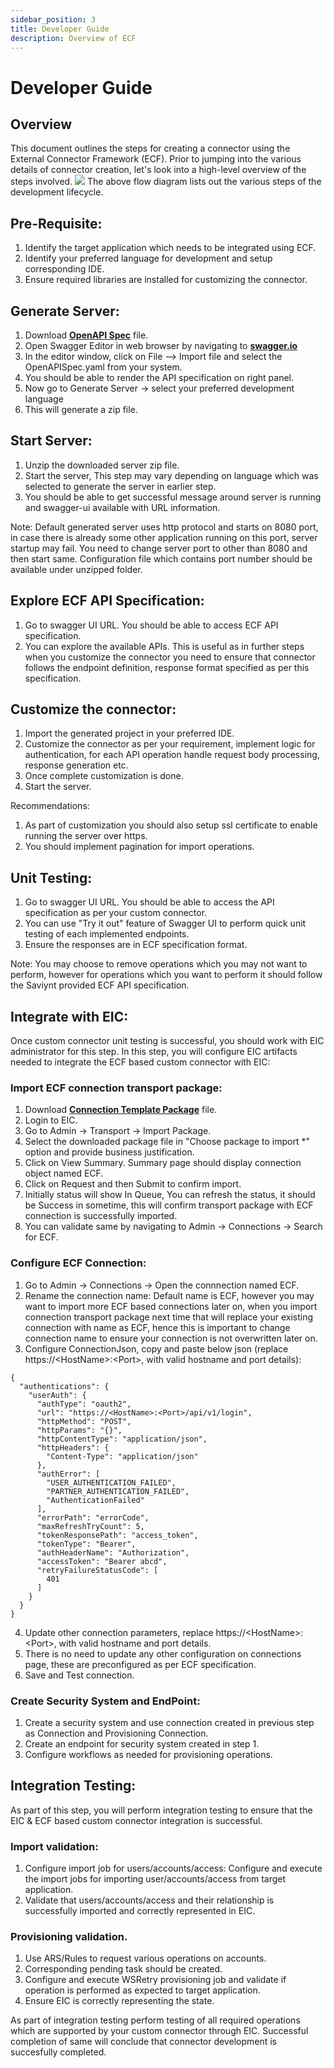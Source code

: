 ```yaml
---
sidebar_position: 3
title: Developer Guide
description: Overview of ECF
---
```

# Developer Guide

## Overview
This document outlines the steps for creating a connector using the External Connector Framework (ECF). Prior to jumping into the various details of connector creation, let's look into a high-level overview of the steps involved.
![](../../../../static/img/DeveloperFlow.PNG)
The above flow diagram lists out the various steps of the development lifecycle.


## Pre-Requisite:

1.	Identify the target application which needs to be integrated using ECF.
2.	Identify your preferred language for development and setup corresponding IDE.
3.	Ensure required libraries are installed for customizing the connector.

## Generate Server:

1.	Download <b>[OpenAPI Spec](https://github.com/saviynt/ExternalConnectorFramework-APISpec/blob/main/spec/OpenAPISpec.yaml)</b> file.
2.	Open Swagger Editor in web browser by navigating to <b>[swagger.io](https://editor.swagger.io/)</b>
3.	In the editor window, click on File --> Import file and select the OpenAPISpec.yaml from your system.
4.	You should be able to render the API specification on right panel.
5.	Now go to Generate Server -> select your preferred development language
6.	This will generate a zip file.

## Start Server:

1.	Unzip the downloaded server zip file.
2.	Start the server, This step may vary depending on language which was selected to generate the server in earlier step. 
3.	You should be able to get successful message around server is running and swagger-ui available with URL information.

Note: Default generated server uses http protocol and starts on 8080 port, in case there is already some other application running on this port, server startup may fail. You need to change server port to other than 8080 and then start same. Configuration file which contains port number should be available under unzipped folder.

## Explore ECF API Specification:

1.	Go to swagger UI URL. You should be able to access ECF API specification.
2.	You can explore the available APIs. This is useful as in further steps when you customize the connector you need to ensure that connector follows the endpoint definition, response format specified as per this specification.

## Customize the connector:

1. Import the generated project in your preferred IDE.
2. Customize the connector as per your requirement, implement logic for authentication, for each API operation handle request body processing, response generation etc.
3. Once complete customization is done.
4. Start the server.

Recommendations:
1. As part of customization you should also setup ssl certificate to enable running the server over https. 
2. You should implement pagination for import operations.

## Unit Testing:

1. Go to swagger UI URL. You should be able to access the API specification as per your custom connector.
2. You can use "Try it out" feature of Swagger UI to perform quick unit testing of each implemented endpoints. 
3. Ensure the responses are in ECF specification format.

Note: You may choose to remove operations which you may not want to perform, however for operations which you want to perform it should follow the Saviynt provided ECF API specification.

## Integrate with EIC:

Once custom connector unit testing is successful, you should work with EIC administrator for this step. In this step, you will configure EIC artifacts needed to integrate the ECF based custom connector with EIC:

### Import ECF connection transport package:
1. Download <b>[Connection Template Package](https://github.com/saviynt/ExternalConnectorFramework-APISpec/blob/main/connection_template/transport_admin_2024-05-07_10-01-23(UTC).zip)</b> file.
2. Login to EIC.
3. Go to Admin -> Transport -> Import Package.
4. Select the downloaded package file in "Choose package to import *" option and provide business justification.
5. Click on View Summary. Summary page should display connection object named ECF.
6. Click on Request and then Submit to confirm import.
7. Initially status will show In Queue, You can refresh the status, it should be Success in sometime, this will confirm transport package with ECF connection is successfully imported.
8. You can validate same by navigating to Admin -> Connections -> Search for ECF.

### Configure ECF Connection:
1. Go to Admin -> Connections -> Open the connnection named ECF.
2. Rename the connection name: Default name is ECF, however you may want to import more ECF based connections later on, when you import connection transport package next time that will replace your existing connection with name as ECF, hence this is important to change connection name to ensure your connection is not overwritten later on.
3. Configure ConnectionJson, copy and paste below json (replace https://\<HostName\>:\<Port\>, with valid hostname and port details):
```
{
  "authentications": {
    "userAuth": {
      "authType": "oauth2",
      "url": "https://<HostName>:<Port>/api/v1/login",
      "httpMethod": "POST",
      "httpParams": "{}",
      "httpContentType": "application/json",
      "httpHeaders": {
        "Content-Type": "application/json"
      },
      "authError": [
        "USER_AUTHENTICATION_FAILED",
        "PARTNER_AUTHENTICATION_FAILED",
        "AuthenticationFailed"
      ],
      "errorPath": "errorCode",
      "maxRefreshTryCount": 5,
      "tokenResponsePath": "access_token",
      "tokenType": "Bearer",
      "authHeaderName": "Authorization",
      "accessToken": "Bearer abcd",
      "retryFailureStatusCode": [
        401
      ]
    }
  }
}
```
4. Update other connection parameters, replace https://\<HostName\>:\<Port\>, with valid hostname and port details.
5. There is no need to update any other configuration on connections page, these are preconfigured as per ECF specification.
6. Save and Test connection.

### Create Security System and EndPoint:
1. Create a security system and use connection created in previous step as Connection and Provisioning Connection.
2. Create an endpoint for security system created in step 1.
3. Configure workflows as needed for provisioning operations.

## Integration Testing:

As part of this step, you will perform integration testing to ensure that the EIC & ECF based custom connector integration is successful.

### Import validation:
1. Configure import job for users/accounts/access: Configure and execute the import jobs for importing user/accounts/access from target application.
2. Validate that users/accounts/access and their relationship is successfully imported and correctly represented in EIC.

### Provisioning validation.
1. Use ARS/Rules to request various operations on accounts. 
2. Corresponding pending task should be created.
3. Configure and execute WSRetry provisioning job and validate if operation is performed as expected to target application.
4. Ensure EIC is correctly representing the state.

As part of integration testing perform testing of all required operations which are supported by your custom connector through EIC. Successful completion of same will conclude that connector development is succesfully completed.
